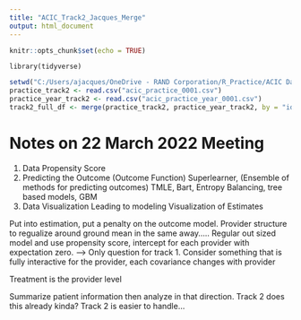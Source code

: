 ```yaml
---
title: "ACIC_Track2_Jacques_Merge"
output: html_document
---
```


```r
knitr::opts_chunk$set(echo = TRUE)
```
```r.
library(tidyverse)
```

```r
setwd("C:/Users/ajacques/OneDrive - RAND Corporation/R_Practice/ACIC Data Challenge/ACIC Edited or Merged Data/ACIC Track2")
practice_track2 <- read.csv("acic_practice_0001.csv")
practice_year_track2 <- read.csv("acic_practice_year_0001.csv")
track2_full_df <- merge(practice_track2, practice_year_track2, by = "id.practice")
```

# Notes on 22 March 2022 Meeting 
1. Data Propensity Score 
2. Predicting the Outcome (Outcome Function)
  Superlearner, (Ensemble of methods for predicting outcomes)
  TMLE, Bart, Entropy Balancing, tree based models, GBM
3. Data Visualization 
  Leading to modeling 
  Visualization of Estimates 

Put into estimation, put a penalty on the outcome model. Provider structure to regualize around ground mean in the same away.....
Regular out sized model and use propensity score, intercept for each provider with expectation zero. ---> Only question for track 1. Consider something that is fully interactive for the provider, each covariance changes with provider

Treatment is the provider level 

Summarize patient information then analyze in that direction. Track 2 does this already kinda? 
Track 2 is easier to handle... 